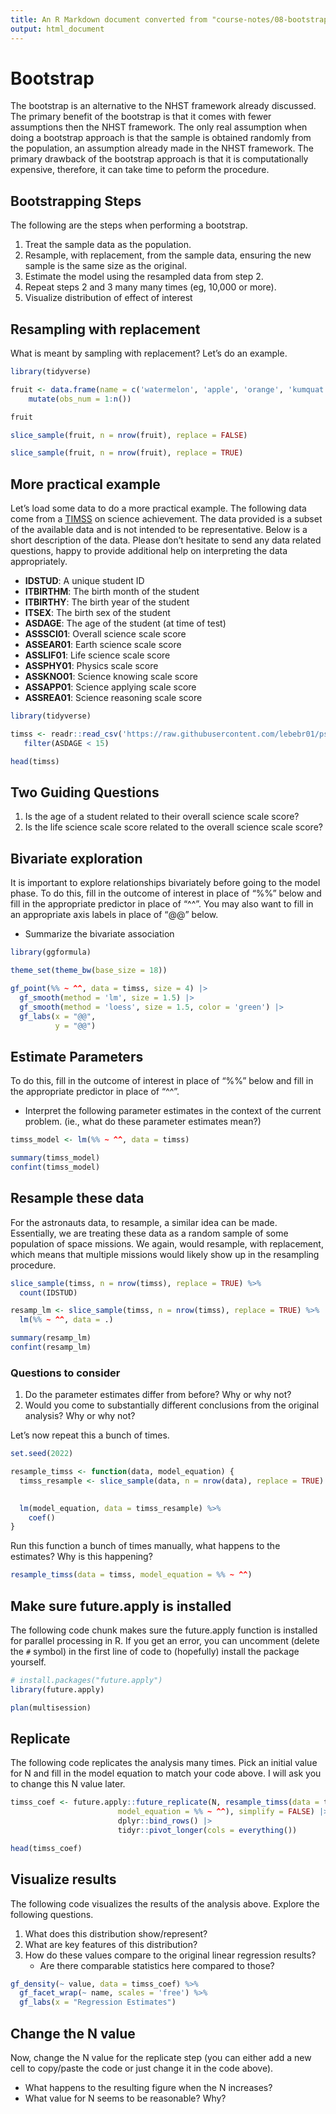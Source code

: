 ```yaml
---
title: An R Markdown document converted from "course-notes/08-bootstrap-clean.ipynb"
output: html_document
---
```


# Bootstrap

The bootstrap is an alternative to the NHST framework already discussed. The primary benefit of the bootstrap is that it comes with fewer assumptions then the NHST framework. The only real assumption when doing a bootstrap approach is that the sample is obtained randomly from the population, an assumption already made in the NHST framework. The primary drawback of the bootstrap approach is that it is computationally expensive, therefore, it can take time to peform the procedure. 

## Bootstrapping Steps

The following are the steps when performing a bootstrap. 

1. Treat the sample data as the population.
2. Resample, with replacement, from the sample data, ensuring the new sample is the same size as the original. 
3. Estimate the model using the resampled data from step 2. 
4. Repeat steps 2 and 3 many many times (eg, 10,000 or more). 
5. Visualize distribution of effect of interest

## Resampling with replacement

What is meant by sampling with replacement? Let's do an example.

```r
library(tidyverse)

fruit <- data.frame(name = c('watermelon', 'apple', 'orange', 'kumquat', 'grapes', 'canteloupe', 'kiwi', 'banana')) %>%
    mutate(obs_num = 1:n())

fruit
```

```r
slice_sample(fruit, n = nrow(fruit), replace = FALSE)
```

```r
slice_sample(fruit, n = nrow(fruit), replace = TRUE)
```

## More practical example

Let's load some data to do a more practical example. The following data come from a [TIMSS](https://nces.ed.gov/timss/) on science achievement. The data provided is a subset of the available data and is not intended to be representative. Below is a short description of the data. Please don’t hesitate to send any data related questions, happy to provide additional help on interpreting the data appropriately.

+ **IDSTUD**: A unique student ID 
+ **ITBIRTHM**: The birth month of the student 
+ **ITBIRTHY**: The birth year of the student 
+ **ITSEX**: The birth sex of the student 
+ **ASDAGE**: The age of the student (at time of test) 
+ **ASSSCI01**: Overall science scale score 
+ **ASSEAR01**: Earth science scale score 
+ **ASSLIF01**: Life science scale score 
+ **ASSPHY01**: Physics scale score 
+ **ASSKNO01**: Science knowing scale score 
+ **ASSAPP01**: Science applying scale score 
+ **ASSREA01**: Science reasoning scale score 

```r
library(tidyverse)

timss <- readr::read_csv('https://raw.githubusercontent.com/lebebr01/psqf_6243/main/data/timss_grade4_science.csv') |> 
   filter(ASDAGE < 15)

head(timss)
```

## Two Guiding Questions

1. Is the age of a student related to their overall science scale score? 
2. Is the life science scale score related to the overall science scale score?

## Bivariate exploration

It is important to explore relationships bivariately before going to the model phase. To do this, fill in the outcome of interest in place of "%%" below and fill in the appropriate predictor in place of "^^". You may also want to fill in an appropriate axis labels in place of "@@" below. 

+ Summarize the bivariate association

```r
library(ggformula)

theme_set(theme_bw(base_size = 18))

gf_point(%% ~ ^^, data = timss, size = 4) |> 
  gf_smooth(method = 'lm', size = 1.5) |>
  gf_smooth(method = 'loess', size = 1.5, color = 'green') |>
  gf_labs(x = "@@",
          y = "@@")
```

## Estimate Parameters

To do this, fill in the outcome of interest in place of "%%" below and fill in the appropriate predictor in place of "^^". 

+ Interpret the following parameter estimates in the context of the current problem. (ie., what do these parameter estimates mean?)

```r
timss_model <- lm(%% ~ ^^, data = timss)

summary(timss_model)
confint(timss_model)
```

## Resample these data

For the astronauts data, to resample, a similar idea can be made. Essentially, we are treating these data as a random sample of some population of space missions. We again, would resample, with replacement, which means that multiple missions would likely show up in the resampling procedure. 

```r
slice_sample(timss, n = nrow(timss), replace = TRUE) %>% 
  count(IDSTUD)
```

```r
resamp_lm <- slice_sample(timss, n = nrow(timss), replace = TRUE) %>% 
  lm(%% ~ ^^, data = .)

summary(resamp_lm)
confint(resamp_lm)
```

### Questions to consider

1. Do the parameter estimates differ from before? Why or why not? 
2. Would you come to substantially different conclusions from the original analysis? Why or why not?

Let's now repeat this a bunch of times. 

```r
set.seed(2022)

resample_timss <- function(data, model_equation) {
  timss_resample <- slice_sample(data, n = nrow(data), replace = TRUE)

  
  lm(model_equation, data = timss_resample) %>%
    coef()
}
```

Run this function a bunch of times manually, what happens to the estimates? Why is this happening? 

```r
resample_timss(data = timss, model_equation = %% ~ ^^)
```

## Make sure future.apply is installed

The following code chunk makes sure the future.apply function is installed for parallel processing in R. If you get an error, you can uncomment (delete the `#` symbol) in the first line of code to (hopefully) install the package yourself.

```r
# install.packages("future.apply")
library(future.apply)

plan(multisession)
```

## Replicate

The following code replicates the analysis many times. Pick an initial value for N and fill in the model equation to match your code above. I will ask you to change this N value later.

```r
timss_coef <- future.apply::future_replicate(N, resample_timss(data = timss, 
                        model_equation = %% ~ ^^), simplify = FALSE) |>
                        dplyr::bind_rows() |> 
                        tidyr::pivot_longer(cols = everything())

head(timss_coef)
```

## Visualize results

The following code visualizes the results of the analysis above. Explore the following questions. 

1. What does this distribution show/represent? 
2. What are key features of this distribution? 
3. How do these values compare to the original linear regression results? 
    + Are there comparable statistics here compared to those?

```r
gf_density(~ value, data = timss_coef) %>%
  gf_facet_wrap(~ name, scales = 'free') %>%
  gf_labs(x = "Regression Estimates")
```

## Change the N value

Now, change the N value for the replicate step (you can either add a new cell to copy/paste the code or just change it in the code above). 

+ What happens to the resulting figure when the N increases?
+ What value for N seems to be reasonable? Why?

